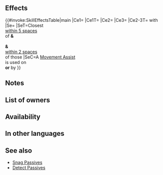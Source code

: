 {{Passive
|name=Spd/Res Detect
|type=B
|exclusive=0
|canUseWeapon={{WeaponList|exclude=Staff}}
|canUseMove={{MoveList|Cavalry,Flying}}
|properties=random_owner
|1name=Spd/Res Detect
|alt1name=Spd Res Detect
|1tagid=SID_速さ魔防の看破
|1effect=Inflicts Spd/Res-4 on foe during combat.<br><br>If a movement Assist skill (like Reposition, Shove, Pivot, etc.) is used by unit or targets unit, inflicts【Exposure】on closest foes within 5 spaces of both unit and target ally or unit and targeting ally after movement and foes within 2 spaces of those foes through their next actions.<br><br>Inflicts Spd/Res-5 on foes on the map with the 【Exposure】effect active and neutralizes bonuses to Spd/Res for those foes during combat.<br><br>【Exposure】<br>Foe's attacks deal +10 damage.
|1cost=300
|1required=Spd/Res Snag 3
}}
==Effects==
{{#invoke:SkillEffectsTable|main
|Ce1={{Eft|Temporary debuffs|Spd/Res|4}}
|Ce1T={{Tgt|Foe}}
|Ce2={{Eft|Temporary debuffs|Spd/Res|5}}
|Ce3={{Eft|Neutralize Bonuses|Spd/Res}}
|Ce2-3T={{Tgt|Foes}} with<br>{{SEt|Exposure}}
|Se={{SEt|Exposure}}
|SeT=Closest {{Tgt|Foes}}<br>[[within 5 spaces]]<br>of {{Tgt|Unit}} '''&'''<br>{{Tgt|Target Ally}}<br>'''&''' {{Tgt|Foes}}<br>[[within 2 spaces]]<br>of those {{Tgt|Foes}}
|SeC=A [[Movement Assist]]<br>is used on<br>'''or''' by {{Tgt|Unit}}
}}
==Notes==
{{Temporary debuffs}}
{{Exposure}}
{{Bonus neutralization}}
{{FoesCombatEffect|temporary debuffs and bonus neutralization}}
==List of owners==
{{Skill Hero List}}
==Availability==
{{PassiveFocusList}}
{{PassiveDistributionList}}
{{PassiveCombatManualList}}
==In other languages==
{{OtherLanguages
|english=Spd/Res Detect
|japanese=
|german=
|spanishEU=
|spanishLA=
|french=
|italian=
|chineseTW=
|portuguese=
}}

==See also==
{{See also skills|cond=(Description LIKE '%if a%movement%assist%used by unit or targets unit%' OR Description LIKE '%inflicts%on foes%with%effect active%') AND Exclusive='1'}}
* [[Snag Passives]]
* [[Skill families/B Passives#Detect|Detect Passives]]
{{Passives Navbox|B}}